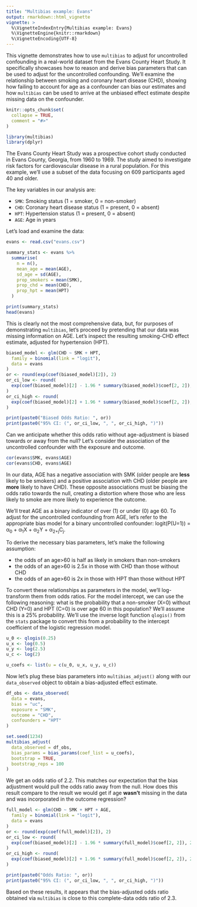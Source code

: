 ```yaml
---
title: "Multibias example: Evans"
output: rmarkdown::html_vignette
vignette: >
  %\VignetteIndexEntry{Multibias example: Evans}
  %\VignetteEngine{knitr::rmarkdown}
  %\VignetteEncoding{UTF-8}
---
```


This vignette demonstrates how to use `multibias` to adjust for uncontrolled confounding in a real-world dataset from the Evans County Heart Study. It specifically showcases how to reason and derive bias parameters that can be used to adjust for the uncontrolled confounding. We'll examine the relationship between smoking and coronary heart disease (CHD), showing how failing to account for age as a confounder can bias our estimates and how `multibias` can be used to arrive at the unbiased effect estimate despite missing data on the confounder.

```r
knitr::opts_chunk$set(
  collapse = TRUE,
  comment = "#>"
)
```

```r
library(multibias)
library(dplyr)
```

The Evans County Heart Study was a prospective cohort study conducted in Evans County, Georgia, from 1960 to 1969. The study aimed to investigate risk factors for cardiovascular disease in a rural population. For this example, we'll use a subset of the data focusing on 609 participants aged 40 and older.

The key variables in our analysis are:

* `SMK`: Smoking status (1 = smoker, 0 = non-smoker)
* `CHD`: Coronary heart disease status (1 = present, 0 = absent)
* `HPT`: Hypertension status (1 = present, 0 = absent)
* `AGE`: Age in years

Let's load and examine the data:

```r
evans <- read.csv("evans.csv")

summary_stats <- evans %>%
  summarise(
    n = n(),
    mean_age = mean(AGE),
    sd_age = sd(AGE),
    prop_smokers = mean(SMK),
    prop_chd = mean(CHD),
    prop_hpt = mean(HPT)
  )

print(summary_stats)
head(evans)
```

This is clearly not the most comprehensive data, but, for purposes of demonstrating `multibias`, let's proceed by pretending that our data was missing information on AGE. Let's inspect the resulting smoking-CHD effect estimate, adjusted for hypertension (HPT).

```r
biased_model <- glm(CHD ~ SMK + HPT,
  family = binomial(link = "logit"),
  data = evans
)
or <- round(exp(coef(biased_model)[2]), 2)
or_ci_low <- round(
  exp(coef(biased_model)[2] - 1.96 * summary(biased_model)$coef[2, 2]), 2
)
or_ci_high <- round(
  exp(coef(biased_model)[2] + 1.96 * summary(biased_model)$coef[2, 2]), 2
)

print(paste0("Biased Odds Ratio: ", or))
print(paste0("95% CI: (", or_ci_low, ", ", or_ci_high, ")"))
```

Can we anticipate whether this odds ratio without age-adjustment is biased towards or away from the null? Let's consider the association of the uncontrolled confounder with the exposure and outcome.

```r
cor(evans$SMK, evans$AGE)
cor(evans$CHD, evans$AGE)
```

In our data, AGE has a negative association with SMK (older people are **less** likely to be smokers) and a positive association with CHD (older people are **more** likely to have CHD). These opposite associations must be biasing the odds ratio towards the null, creating a distortion where those who are less likely to smoke are more likely to experience the outcome.

We'll treat AGE as a binary indicator of over (1) or under (0) age 60. To adjust for the uncontrolled confounding from AGE, let's refer to the appropriate bias model for a binary uncontrolled confounder: logit(P(U=1)) = &alpha;<sub>0</sub> + &alpha;<sub>1</sub>X + &alpha;<sub>2</sub>Y + &alpha;<sub>2+j</sub>C<sub>j</sub>.

To derive the necessary bias parameters, let's make the following assumption:

* the odds of an age>60 is half as likely in smokers than non-smokers
* the odds of an age>60 is 2.5x in those with CHD than those without CHD
* the odds of an age>60 is 2x in those with HPT than those without HPT

To convert these relationships as parameters in the model, we'll log-transform them from odds ratios. For the model intercept, we can use the following reasoning: what is the probability that a non-smoker (X=0) without CHD (Y=0) and HPT (C=0) is over age 60 in this population? We'll assume this is a 25% probability. We'll use the inverse logit function `qlogis()` from the `stats` package to convert this from a probability to the intercept coefficient of the logistic regression model.

```r
u_0 <- qlogis(0.25)
u_x <- log(0.5)
u_y <- log(2.5)
u_c <- log(2)

u_coefs <- list(u = c(u_0, u_x, u_y, u_c))
```

Now let's plug these bias parameters into `multibias_adjust()` along with our `data_observed` object to obtain a bias-adjusted effect estimate.

```r
df_obs <- data_observed(
  data = evans,
  bias = "uc",
  exposure = "SMK",
  outcome = "CHD",
  confounders = "HPT"
)

set.seed(1234)
multibias_adjust(
  data_observed = df_obs,
  bias_params = bias_params(coef_list = u_coefs),
  bootstrap = TRUE,
  bootstrap_reps = 100
)
```
We get an odds ratio of 2.2. This matches our expectation that the bias adjustment would pull the odds ratio away from the null. How does this result compare to the result we would get if age **wasn't** missing in the data and was incorporated in the outcome regression?

```r
full_model <- glm(CHD ~ SMK + HPT + AGE,
  family = binomial(link = "logit"),
  data = evans
)
or <- round(exp(coef(full_model)[2]), 2)
or_ci_low <- round(
  exp(coef(biased_model)[2] - 1.96 * summary(full_model)$coef[2, 2]), 2
)
or_ci_high <- round(
  exp(coef(biased_model)[2] + 1.96 * summary(full_model)$coef[2, 2]), 2
)

print(paste0("Odds Ratio: ", or))
print(paste0("95% CI: (", or_ci_low, ", ", or_ci_high, ")"))
```

Based on these results, it appears that the bias-adjusted odds ratio obtained via `multibias` is close to this complete-data odds ratio of 2.3.
